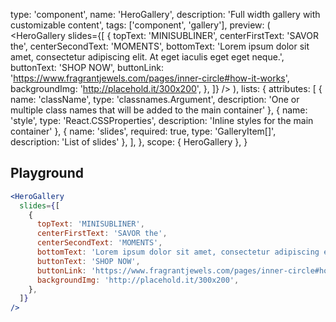 
  type: 'component',
  name: 'HeroGallery',
  description: 'Full width gallery with customizable content',
  tags: ['component', 'gallery'],
  preview: (
    <HeroGallery
      slides={[
        {
          topText: 'MINISUBLINER',
          centerFirstText: 'SAVOR the',
          centerSecondText: 'MOMENTS',
          bottomText: 'Lorem ipsum dolor sit amet, consectetur adipiscing elit. At eget iaculis eget eget neque.',
          buttonText: 'SHOP NOW',
          buttonLink: 'https://www.fragrantjewels.com/pages/inner-circle#how-it-works',
          backgroundImg: 'http://placehold.it/300x200',
        },
      ]}
    />
  ),
  lists: {
    attributes: [
      { name: 'className', type: 'classnames.Argument', description: 'One or multiple class names that will be added to the main container' },
      { name: 'style', type: 'React.CSSProperties', description: 'Inline styles for the main container' },
      { name: 'slides', required: true, type: 'GalleryItem[]', description: 'List of slides' },
    ],
  },
  scope: { HeroGallery },
}

## Playground

```jsx live
<HeroGallery
  slides={[
    {
      topText: 'MINISUBLINER',
      centerFirstText: 'SAVOR the',
      centerSecondText: 'MOMENTS',
      bottomText: 'Lorem ipsum dolor sit amet, consectetur adipiscing elit. At eget iaculis eget eget neque.',
      buttonText: 'SHOP NOW',
      buttonLink: 'https://www.fragrantjewels.com/pages/inner-circle#how-it-works',
      backgroundImg: 'http://placehold.it/300x200',
    },
  ]}
/>
```
